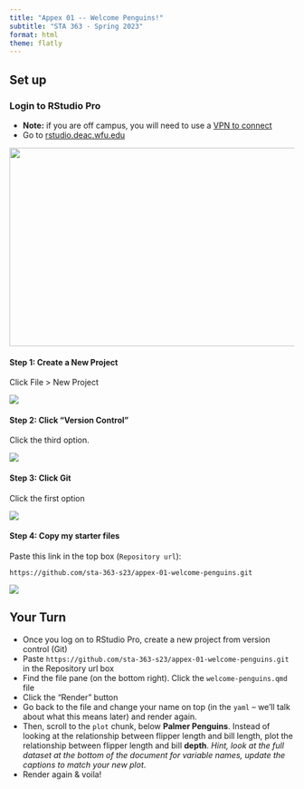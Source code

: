 ```yaml
---
title: "Appex 01 -- Welcome Penguins!"
subtitle: "STA 363 - Spring 2023"
format: html
theme: flatly
---
```


## Set up

### Login to RStudio Pro

- **Note:** if you are off campus, you will need to use a [VPN to connect](https://is.wfu.edu/services/vpn/)
- Go to [rstudio.deac.wfu.edu](rstudio.deac.wfu.edu)

![](img/01/rstudio-pro.png){width="1000" height="350"}

#### Step 1: Create a New Project

Click File > New Project

![](img/01/new-project.png)

#### Step 2: Click "Version Control"

Click the third option.

![](img/01/version-control.png)

#### Step 3: Click Git

Click the first option

![](img/01/git.png)

#### Step 4: Copy my starter files

Paste this link in the top box (`Repository url`):

`https://github.com/sta-363-s23/appex-01-welcome-penguins.git`

![](img/01/paste-link.png)

## Your Turn

- Once you log on to RStudio Pro, create a new project from version control (Git)
- Paste `https://github.com/sta-363-s23/appex-01-welcome-penguins.git` in the Repository url box
- Find the file pane (on the bottom right). Click the `welcome-penguins.qmd` file
- Click the "Render" button
- Go back to the file and change your name on top (in the `yaml` -- we'll talk about what this means later) and render again.
- Then, scroll to the `plot` chunk, below **Palmer Penguins**. Instead of looking at the relationship between flipper length and bill length, plot the relationship between flipper length and bill **depth**. _Hint, look at the full dataset at the bottom of the document for variable names, update the captions to match your new plot_. 
- Render again & voila!